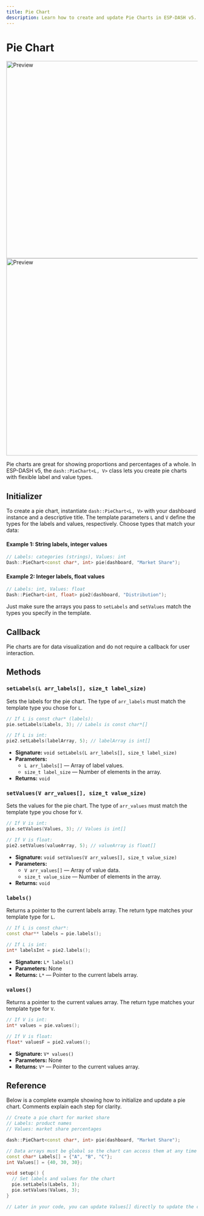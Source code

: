 ```yaml
---
title: Pie Chart
description: Learn how to create and update Pie Charts in ESP-DASH v5. Includes initialization, label and value updating examples with code snippets.
---
```



# Pie Chart

<ProCallout />

<img className="my-6 hidden dark:block" src="/img/v5/charts/dark/pie.png" width="520px" alt="Preview" />
<img className="my-6 dark:hidden" src="/img/v5/charts/light/pie.png" width="520px" alt="Preview" />

Pie charts are great for showing proportions and percentages of a whole. In ESP-DASH v5, the `dash::PieChart<L, V>` class lets you create pie charts with flexible label and value types.

## Initializer

To create a pie chart, instantiate `dash::PieChart<L, V>` with your dashboard instance and a descriptive title. The template parameters `L` and `V` define the types for the labels and values, respectively. Choose types that match your data:

#### Example 1: String labels, integer values
```cpp
// Labels: categories (strings), Values: int
Dash::PieChart<const char*, int> pie(dashboard, "Market Share");
```

#### Example 2: Integer labels, float values
```cpp
// Labels: int, Values: float
Dash::PieChart<int, float> pie2(dashboard, "Distribution");
```

Just make sure the arrays you pass to `setLabels` and `setValues` match the types you specify in the template.

## Callback

<Callout>
Pie charts are for data visualization and do not require a callback for user interaction.
</Callout>

## Methods

### `setLabels(L arr_labels[], size_t label_size)`
Sets the labels for the pie chart. The type of `arr_labels` must match the template type you chose for `L`.
```cpp
// If L is const char* (labels):
pie.setLabels(Labels, 3); // Labels is const char*[]

// If L is int:
pie2.setLabels(labelArray, 5); // labelArray is int[]
```
- **Signature:** `void setLabels(L arr_labels[], size_t label_size)`
- **Parameters:**
  - `L arr_labels[]` — Array of label values.
  - `size_t label_size` — Number of elements in the array.
- **Returns:** `void`

### `setValues(V arr_values[], size_t value_size)`
Sets the values for the pie chart. The type of `arr_values` must match the template type you chose for `V`.
```cpp
// If V is int:
pie.setValues(Values, 3); // Values is int[]

// If V is float:
pie2.setValues(valueArray, 5); // valueArray is float[]
```
- **Signature:** `void setValues(V arr_values[], size_t value_size)`
- **Parameters:**
  - `V arr_values[]` — Array of value data.
  - `size_t value_size` — Number of elements in the array.
- **Returns:** `void`

### `labels()`
Returns a pointer to the current labels array. The return type matches your template type for `L`.
```cpp
// If L is const char*:
const char** labels = pie.labels();

// If L is int:
int* labelsInt = pie2.labels();
```
- **Signature:** `L* labels()`
- **Parameters:** None
- **Returns:** `L*` — Pointer to the current labels array.

### `values()`
Returns a pointer to the current values array. The return type matches your template type for `V`.
```cpp
// If V is int:
int* values = pie.values();

// If V is float:
float* valuesF = pie2.values();
```
- **Signature:** `V* values()`
- **Parameters:** None
- **Returns:** `V*` — Pointer to the current values array.

## Reference

Below is a complete example showing how to initialize and update a pie chart. Comments explain each step for clarity.

```cpp
// Create a pie chart for market share
// Labels: product names
// Values: market share percentages

dash::PieChart<const char*, int> pie(dashboard, "Market Share");

// Data arrays must be global so the chart can access them at any time
const char* Labels[] = {"A", "B", "C"};
int Values[] = {40, 30, 30};

void setup() {
  // Set labels and values for the chart
  pie.setLabels(Labels, 3);
  pie.setValues(Values, 3);
}

// Later in your code, you can update Values[] directly to update the chart in real time
```
